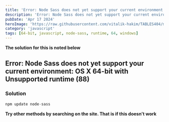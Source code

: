---
title: 'Error: Node Sass does not yet support your current environment: OS X 64-bit with Unsupported runtime (88)'
description: 'Error: Node Sass does not yet support your current environment: OS X 64-bit with Unsupported runtime (88)'
pubDate: 'Apr 17 2024'
heroImage: 'https://raw.githubusercontent.com/vitalik-hakim/TABLES404/main/error_b/JavaScript.png'
category: 'javascript'
tags: [64-bit, javascript, node-sass, runtime, 64, windows]
---

**The solution for this is noted below**

## Error: Node Sass does not yet support your current environment: OS X 64-bit with Unsupported runtime (88)

### Solution

```javascript
npm update node-sass
```
**Try other methods by searching on the site. That is if this doesn't work**
